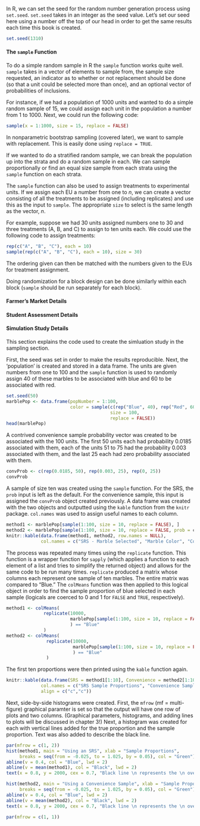 In R, we can set the seed for the random number generation process using `set.seed`.  `set.seed` takes in an integer as the seed value.  Let's set our seed here using a number off the top of our head in order to get the same results each time this book is created.  

```r
set.seed(1310)
```

#### The `sample` Function  

To do a simple random sample in R the `sample` function works quite well.  `sample` takes in a vector of elements to sample from, the sample size requested, an indicator as to whether or not replacement should be done (so that a unit could be selected more than once), and an optional vector of probabilities of inclusions.   

For instance, if we had a population of 1000 units and wanted to do a simple random sample of 15, we could assign each unit in the population a number from 1 to 1000.  Next, we could run the following code:

```r
sample(x = 1:1000, size = 15, replace = FALSE)
```

In nonparametric bootstrap sampling (covered later), we want to sample with replacement.  This is easily done using `replace = TRUE`.  

If we wanted to do a stratified random sample, we can break the population up into the strata and do a random sample in each.  We can sample proportionally or find an equal size sample from each strata using the `sample` function on each strata.  


The `sample` function can also be used to assign treatments to experimental units.  If we assign each EU a number from one to $n$, we can create a vector consisting of all the treatments to be assigned (including replicates) and use this as the input to `sample`.   The appropriate `size` to select is the same length as the vector, $n$. 

For example, suppose we had 30 units assigned numbers one to 30 and three treatments (A, B, and C) to assign to ten units each.  We could use the following code to assign treatments:

```r
rep(c("A", "B", "C"), each = 10)
sample(rep(c("A", "B", "C"), each = 10), size = 30)
```

The ordering given can then be matched with the numbers given to the EUs for treatment assignment.  

Doing randomization for a block design can be done similarly within each block (`sample` should be run separately for each block).  

#### Farmer's Market Details  

#### Student Assessment Details  

#### Simulation Study Details  

This section explains the code used to create the simluation study in the sampling section.  

First, the seed was set in order to make the results reproducible.  Next, the 'population' is created and stored in a data frame.  The units are given numbers from one to 100 and the `sample` function is used to randomly assign 40 of these marbles to be associated with blue and 60 to be associated with red.

```r
set.seed(50)
marblePop <- data.frame(popNumber = 1:100, 
                        color = sample(c(rep("Blue", 40), rep("Red", 60)), 
                                       size = 100, 
                                       replace = FALSE))
head(marblePop)
```

A contrived convenience sample probability vector was created to be associated with the 100 units.  The first 50 units each had probability 0.0185 associated with them, each of the units 51 to 75 had the probability 0.003 associated with them, and the last 25 each had zero probability associated with them.   
```r
convProb <- c(rep(0.0185, 50), rep(0.003, 25), rep(0, 25))
convProb
```

A sample of size ten was created using the `sample` function. For the SRS, the `prob` input is left as the default.  For the convenience sample, this input is assigned the `convProb` object created previously.  A data frame was created with the two objects and outputted using the `kable` function from the `knitr` package.  `col.names` was used to assign useful names to each column.

```r
method1 <- marblePop[sample(1:100, size = 10, replace = FALSE), ]
method2 <- marblePop[sample(1:100, size = 10, replace = FALSE, prob = convProb), ]
knitr::kable(data.frame(method1, method2, row.names = NULL), 
             col.names = c("SRS - Marble Selected", "Marble Color", "Convenience - Marble Selected", "Marble Color"))
```

The process was repeated many times using the `replicate` function.  This function is a wrapper function for `sapply` (which applies a function to each element of a list and tries to simplify the returned object) and allows for the same code to be run many times.  `replicate` produced a matrix whose columns each represent one sample of ten marbles.  The entire matrix was compared to "Blue."  The `colMeans` function was then applied to this logical object in order to find the sample proportion of blue selected in each sample (logicals are coerced to 0 and 1 for `FALSE` and `TRUE`, respectively).  

```r
method1 <- colMeans(
              replicate(10000,
                        marblePop[sample(1:100, size = 10, replace = FALSE), 2]
                        ) == "Blue"
              )
method2 <- colMeans(
               replicate(10000,
                         marblePop[sample(1:100, size = 10, replace = FALSE, prob = convProb), 2]
                         ) == "Blue"
               )
```

The first ten proportions were then printed using the `kable` function again.  

```r
knitr::kable(data.frame(SRS = method1[1:10], Convenience = method2[1:10], row.names = NULL),
             col.names = c("SRS Sample Proportions", "Convenience Sample Proportions"), 
             align = c("c","c"))
```

Next, side-by-side histograms were created.  First, the `mfrow` (mf = multi-figure) graphical paramter is set so that the output will have one row of plots and two columns.  (Graphical parameters, histograms, and adding lines to plots will be discussed in chapter 3!)  Next, a histogram was created for each with vertical lines added for the true proportion and the sample proportion.  Text was also added to describe the black line.  

```r
par(mfrow = c(1, 2))
hist(method1, main = "Using an SRS", xlab = "Sample Proportions", 
     breaks = seq(from = -0.025, to = 1.025, by = 0.05), col = "Green")
abline(v = 0.4, col = "Blue", lwd = 2)
abline(v = mean(method1), col = "Black", lwd = 2)
text(x = 0.8, y = 2000, cex = 0.7, "Black line \n represents the \n overall mean \n of the sample \n proportions.")

hist(method2, main = "Using a Convenience Sample", xlab = "Sample Proportions", 
     breaks = seq(from = -0.025, to = 1.025, by = 0.05), col = "Green")
abline(v = 0.4, col = "Blue", lwd = 2)
abline(v = mean(method2), col = "Black", lwd = 2)
text(x = 0.8, y = 2000, cex = 0.7, "Black line \n represents the \n overall mean \n of the sample \n proportions.")
```

```r
par(mfrow = c(1, 1))
```
